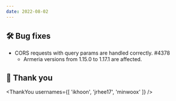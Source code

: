 ```yaml
---
date: 2022-08-02
---
```


## 🛠️ Bug fixes

- CORS requests with query params are handled correctly. #4378
  - Armeria versions from 1.15.0 to 1.17.1 are affected.

## 🙇 Thank you

<ThankYou usernames={[
  'ikhoon',
  'jrhee17',
  'minwoox'
]} />
